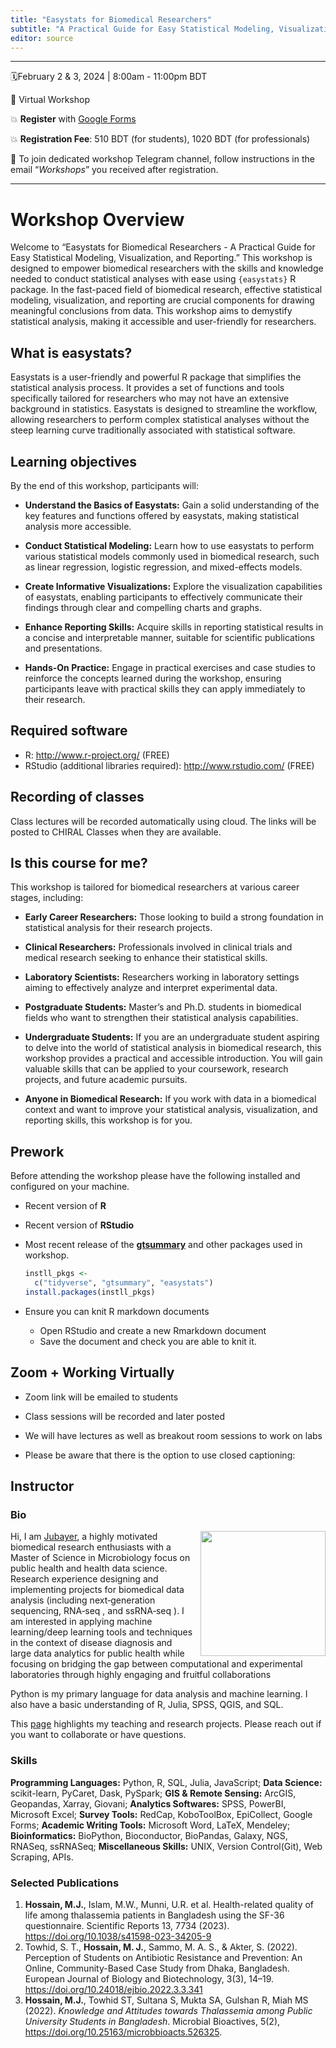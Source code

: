 ---
title: "Easystats for Biomedical Researchers"
subtitle: "A Practical Guide for Easy Statistical Modeling, Visualization, and Reporting"
editor: source
---

<!-- https://github.com/rstudio-conf-2022/teach-ds -->

------------------------------------------------------------------------

🗓February 2 & 3,  2024 \| 8:00am - 11:00pm BDT

🏨 Virtual Workshop 

💥 **Register** with [Google Forms](https://docs.google.com/forms/d/e/1FAIpQLSe6t_ZQYwefbobYI_qCBFo0ZAvShTHaNaX6jkNIBvKr_a-76w/viewform) 

💥 **Registration Fee**: 510 BDT (for students), 1020 BDT (for professionals)

📝 To join dedicated workshop Telegram channel, follow instructions in the email "*Workshops*" you received after registration. 

------------------------------------------------------------------------

# Workshop Overview
Welcome to "Easystats for Biomedical Researchers - A Practical Guide for Easy Statistical Modeling, Visualization, and Reporting." This workshop is designed to empower biomedical researchers with the skills and knowledge needed to conduct statistical analyses with ease using `{easystats}` R package. In the fast-paced field of biomedical research, effective statistical modeling, visualization, and reporting are crucial components for drawing meaningful conclusions from data. This workshop aims to demystify statistical analysis, making it accessible and user-friendly for researchers.

## What is easystats?
Easystats is a user-friendly and powerful R package that simplifies the statistical analysis process. It provides a set of functions and tools specifically tailored for researchers who may not have an extensive background in statistics. Easystats is designed to streamline the workflow, allowing researchers to perform complex statistical analyses without the steep learning curve traditionally associated with statistical software.




## Learning objectives 
By the end of this workshop, participants will:

- **Understand the Basics of Easystats:** Gain a solid understanding of the key features and functions offered by easystats, making statistical analysis more accessible.

- **Conduct Statistical Modeling:** Learn how to use easystats to perform various statistical models commonly used in biomedical research, such as linear regression, logistic regression, and mixed-effects models.

- **Create Informative Visualizations:** Explore the visualization capabilities of easystats, enabling participants to effectively communicate their findings through clear and compelling charts and graphs.

- **Enhance Reporting Skills:** Acquire skills in reporting statistical results in a concise and interpretable manner, suitable for scientific publications and presentations.

- **Hands-On Practice:** Engage in practical exercises and case studies to reinforce the concepts learned during the workshop, ensuring participants leave with practical skills they can apply immediately to their research.




## Required software
- R: <http://www.r-project.org/> (FREE)
- RStudio (additional libraries required): <http://www.rstudio.com/> (FREE)


## Recording of classes
Class lectures will be recorded automatically using cloud. The links will be posted to CHIRAL Classes when they are available. 




## Is this course for me?
This workshop is tailored for biomedical researchers at various career stages, including:

- **Early Career Researchers:** Those looking to build a strong foundation in statistical analysis for their research projects.

- **Clinical Researchers:** Professionals involved in clinical trials and medical research seeking to enhance their statistical skills.

- **Laboratory Scientists:** Researchers working in laboratory settings aiming to effectively analyze and interpret experimental data.

- **Postgraduate Students:** Master's and Ph.D. students in biomedical fields who want to strengthen their statistical analysis capabilities.

- **Undergraduate Students:** If you are an undergraduate student aspiring to delve into the world of statistical analysis in biomedical research, this workshop provides a practical and accessible introduction. You will gain valuable skills that can be applied to your coursework, research projects, and future academic pursuits.

- **Anyone in Biomedical Research:** If you work with data in a biomedical context and want to improve your statistical analysis, visualization, and reporting skills, this workshop is for you.


## Prework

Before attending the workshop please have the following installed and configured on your machine.

-   Recent version of **R**

-   Recent version of **RStudio**

-   Most recent release of the [**gtsummary**](https://www.danieldsjoberg.com/gtsummary/) and other packages used in workshop.

    ``` r
    instll_pkgs <- 
      c("tidyverse", "gtsummary", "easystats")
    install.packages(instll_pkgs)
    ```
-   Ensure you can knit R markdown documents

    -   Open RStudio and create a new Rmarkdown document
    -   Save the document and check you are able to knit it.



## Zoom + Working Virtually

-   Zoom link will be emailed to students

-   Class sessions will be recorded and later posted

-   We will have lectures as well as breakout room sessions to work on labs

-   Please be aware that there is the option to use closed captioning:



## Instructor 
### Bio
![](images/JHossain.jpg){style="float:right;padding: 0 0 0 10px;" fig-alt="Headshot of Jubayer" width="200"} 

Hi, I am [Jubayer](https://hossainlab.github.io/), a highly motivated biomedical research enthusiasts with a Master of Science in Microbiology focus on public health and health data science. Research experience designing and implementing projects for biomedical data analysis (including next‑generation sequencing, RNA‑seq , and ssRNA‑seq ). I am interested in applying machine learning/deep learning tools and techniques in the context of disease diagnosis and large data analytics for public health while focusing on bridging the gap between computational and experimental laboratories through highly engaging and fruitful collaborations

Python is my primary language for data analysis and machine learning. I also have a basic understanding of R, Julia, SPSS, QGIS, and SQL.

This [page](https://hossainlab.github.io/) highlights my teaching and research projects. Please reach out if you want to collaborate or have questions.

### Skills 
**Programming Languages:** Python, R, SQL, Julia, JavaScript; **Data Science:** scikit-learn, PyCaret, Dask, PySpark; **GIS & Remote Sensing:** ArcGIS, Geopandas, Xarray, Giovani; **Analytics Softwares:** SPSS, PowerBI, Microsoft Excel; **Survey Tools:** RedCap, KoboToolBox, EpiCollect, Google Forms; **Academic Writing Tools:** Microsoft Word, LaTeX, Mendeley; **Bioinformatics:** BioPython, Bioconductor, BioPandas, Galaxy, NGS, RNASeq, ssRNASeq; **Miscellaneous Skills:** UNIX, Version Control(Git), Web Scraping, APIs.


### Selected Publications 
1. **Hossain, M.J.**, Islam, M.W., Munni, U.R. et al. Health-related quality of life among thalassemia patients in Bangladesh using the SF-36 questionnaire. Scientific Reports 13, 7734 (2023). <https://doi.org/10.1038/s41598-023-34205-9>
2. Towhid, S. T., **Hossain, M. J.**, Sammo, M. A. S., & Akter, S. (2022). Perception of Students on Antibiotic Resistance and Prevention: An Online, Community-Based Case Study from Dhaka, Bangladesh. European Journal of Biology and Biotechnology, 3(3), 14–19. <https://doi.org/10.24018/ejbio.2022.3.3.341>
3. **Hossain, M.J.**, Towhid ST, Sultana S, Mukta SA, Gulshan R, Miah MS (2022). *Knowledge and Attitudes towards Thalassemia among Public University Students in Bangladesh*. Microbial Bioactives, 5(2), <https://doi.org/10.25163/microbbioacts.526325>.






